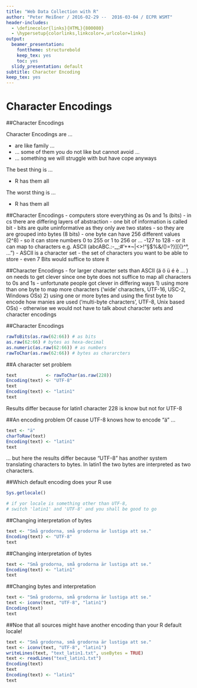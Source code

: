 ```yaml
---
title: "Web Data Collection with R"
author: "Peter Meißner / 2016-02-29 --  2016-03-04 / ECPR WSMT"
header-includes:
  - \definecolor{links}{HTML}{800080}
  - \hypersetup{colorlinks,linkcolor=,urlcolor=links}
output:
  beamer_presentation:
    fonttheme: structurebold
    keep_tex: yes
    toc: yes
  slidy_presentation: default
subtitle: Character Encoding
keep_tex: yes
---
```




# Character Encodings

##Character Encodings

Character Encodings are ... 

- are like family ...
- ... some of them you do not like but cannot avoid ...
- ... something we will struggle with but have cope anyways

The best thing is ...

- R has them all 

The worst thing is ... 

- R has them all 

##Character Encodings
- computers store everything as 0s and 1s (bits)
- in cs there are differing layers of abstraction
- one bit of information is called bit
- bits are quite uninformative as they only ave two states
- so they are are grouped into bytes (8 bits)
- one byte can have 256 different values (2^8)
- so it can store numbers 0 to 255 or 1 to 256 or ... -127 to 128
- or it can map to characters e.g. ASCII (abcABC.:-_,;#'+*~|<>!"§$%&/()=?}][{\}^°, ...")
- ASCII is a character set - the set of characters you want to be able to store - even 7 Bits would suffice to store it

##Character Encodings
- for larger character sets than ASCII (ä ö ü é è ... ) on needs to get clever since one byte does not suffice to map all characters to 0s and 1s
- unfortunate people got clever in differing ways 
    1) using more than one byte to map more characters ('wide' characters, UTF-16, USC-2, Windows OSs)
    2) using one or more bytes and using the first byte to encode how manies are used ('multi-byte characters', UTF-8, Unix based OSs)
- otherwise we would not have to talk about character sets and character encodings
    

##Character Encodings
```r
rawToBits(as.raw(62:66)) # as bits
as.raw(62:66) # bytes as hexa-decimal
as.numeric(as.raw(62:66)) # as numbers
rawToChar(as.raw(62:66)) # bytes as chararcters
```


##A character set problem
```r
text           <- rawToChar(as.raw(228))
Encoding(text) <- "UTF-8" 
text
Encoding(text) <- "latin1" 
text
```

Results differ because for latin1 character 228 is know but not for UTF-8

##An encoding problem
Of cause UTF-8 knows how to encode "ä" ... 
```r
text <- "ä"
charToRaw(text)
Encoding(text) <- "latin1"
text
```
... but here the results differ because "UTF-8" has another system translating characters to bytes. In latin1 the two bytes are interpreted as two characters. 



##Which default encoding does your R use
```r
Sys.getlocale()

# if yor locale is something other than UTF-8, 
# switch 'latin1' and 'UTF-8' and you shall be good to go
```

##Changing interpretation of bytes
```r
text <- "Små grodorna, små grodorna är lustiga att se."
Encoding(text) <- "UTF-8"
text
```

##Changing interpretation of bytes
```r
text <- "Små grodorna, små grodorna är lustiga att se."
Encoding(text) <- "latin1"
text
```

##Changing bytes and interpretation
```r
text <- "Små grodorna, små grodorna är lustiga att se."
text <- iconv(text, "UTF-8", "latin1")
Encoding(text)
text
```

##Noe that all sources might have another encoding than your R default locale!
```r
text <- "Små grodorna, små grodorna är lustiga att se."
text <- iconv(text, "UTF-8", "latin1")
writeLines(text, "text_latin1.txt", useBytes = TRUE)
text <- readLines("text_latin1.txt")
Encoding(text)
text
Encoding(text) <- "latin1"
text
```























